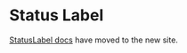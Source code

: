 
<Meta title="Components/Status and Feedback/StatusLabel" />

# Status Label

[StatusLabel docs](https://atlantis.getjobber.com/components/StatusLabel) have moved to the new site.
